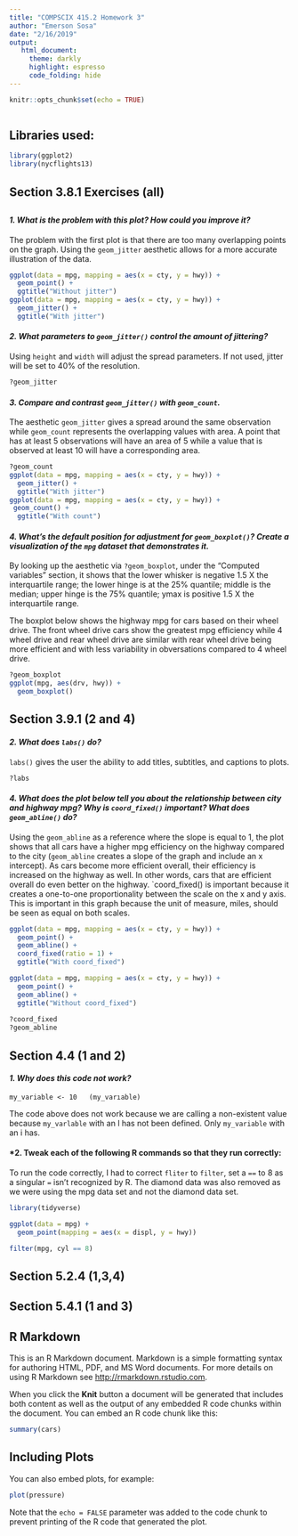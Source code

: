 ```yaml
---
title: "COMPSCIX 415.2 Homework 3"
author: "Emerson Sosa"
date: "2/16/2019"
output: 
   html_document:
     theme: darkly
     highlight: espresso
     code_folding: hide
---
```


```r
knitr::opts_chunk$set(echo = TRUE)
```

```r
```

## Libraries used:
```r
library(ggplot2)
library(nycflights13)
```




## Section 3.8.1 Exercises (all)
##

#### *1. What is the problem with this plot? How could you improve it?*

The problem with the first plot is that there are too many overlapping points on the graph. Using the `geom_jitter` aesthetic allows for a more accurate illustration of the data.

```r
ggplot(data = mpg, mapping = aes(x = cty, y = hwy)) + 
  geom_point() +
  ggtitle("Without jitter")
ggplot(data = mpg, mapping = aes(x = cty, y = hwy)) + 
  geom_jitter() +
  ggtitle("With jitter")
```


#### *2. What parameters to `geom_jitter()` control the amount of jittering?*

Using `height` and `width` will adjust the spread parameters. If not used, jitter will be set to 40% of the resolution.

```r
?geom_jitter
```

#### *3. Compare and contrast `geom_jitter()` with `geom_count`.* 

The aesthetic `geom_jitter` gives a spread around the same observation while `geom_count` represents the overlapping values with area. A point that has at least 5 observations will have an area of 5 while a value that is observed at least 10 will have a corresponding area. 

```r
?geom_count
ggplot(data = mpg, mapping = aes(x = cty, y = hwy)) + 
  geom_jitter() +
  ggtitle("With jitter")
ggplot(data = mpg, mapping = aes(x = cty, y = hwy)) +
 geom_count() +
  ggtitle("With count")
```


#### *4. What's the default position for adjustment for `geom_boxplot()`? Create a visualization of the `mpg` dataset that demonstrates it.*

By looking up the aesthetic via `?geom_boxplot`, under the "Computed variables" section, it shows that the lower whisker is negative 1.5 X the interquartile range; the lower hinge is at the 25% quantile; middle is the median; upper hinge is the 75% quantile; ymax is positive 1.5 X the interquartile range.

The boxplot below shows the highway mpg for cars based on their wheel drive. The front wheel drive cars show the greatest mpg efficiency while 4 wheel drive and rear wheel drive are similar with rear wheel drive being more efficient and with less variability in obversations compared to 4 wheel drive. 

```r
?geom_boxplot
ggplot(mpg, aes(drv, hwy)) +
  geom_boxplot()
```


## Section 3.9.1 (2 and 4)

#### *2. What does `labs()` do?*

`labs()` gives the user the ability to add titles, subtitles, and captions to plots. 

```r
?labs
```

#### *4. What does the plot below tell you about the relationship between city and highway mpg? Why is `coord_fixed()` important? What does `geom_abline()` do?*

Using the `geom_abline` as a reference where the slope is equal to 1, the plot shows that all cars have a higher mpg efficiency on the highway compared to the city (`geom_abline` creates a slope of the graph and include an x intercept). As cars become more efficient overall, their efficiency is increased on the highway as well. In other words, cars that are efficient overall do even better on the highway. `coord_fixed() is important because it creates a one-to-one proportionality between the scale on the x and y axis. This is important in this graph because the unit of measure, miles, should be seen as equal on both scales. 

```r
ggplot(data = mpg, mapping = aes(x = cty, y = hwy)) +
  geom_point() + 
  geom_abline() + 
  coord_fixed(ratio = 1) +
  ggtitle("With coord_fixed")

ggplot(data = mpg, mapping = aes(x = cty, y = hwy)) +
  geom_point() + 
  geom_abline() + 
  ggtitle("Without coord_fixed")
  
?coord_fixed
?geom_abline
```


## Section 4.4 (1 and 2)

#### *1. Why does this code not work?*

`
my_variable <- 10  
(my_varıable)  
`

The code above does not work because we are calling a non-existent value because `my_varlable` with an l has not been defined. Only `my_variable` with an i has. 

#### *2. Tweak each of the following R commands so that they run correctly:

To run the code correctly, I had to correct `fliter` to `filter`, set a `==` to 8 as a singular `=` isn't recognized by R. The diamond data was also removed as we were using the mpg data set and not the diamond data set. 

```r
library(tidyverse)

ggplot(data = mpg) + 
  geom_point(mapping = aes(x = displ, y = hwy))

filter(mpg, cyl == 8)
```


## Section 5.2.4 (1,3,4)

## Section 5.4.1 (1 and 3)

## R Markdown

This is an R Markdown document. Markdown is a simple formatting syntax for authoring HTML, PDF, and MS Word documents. For more details on using R Markdown see <http://rmarkdown.rstudio.com>.

When you click the **Knit** button a document will be generated that includes both content as well as the output of any embedded R code chunks within the document. You can embed an R code chunk like this:

```r
summary(cars)
```

## Including Plots

You can also embed plots, for example:

```r
plot(pressure)
```

Note that the `echo = FALSE` parameter was added to the code chunk to prevent printing of the R code that generated the plot.
